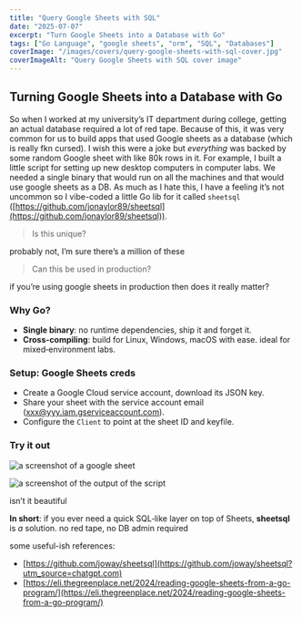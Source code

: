 ```yaml
---
title: "Query Google Sheets with SQL"
date: "2025-07-07"
excerpt: "Turn Google Sheets into a Database with Go"
tags: ["Go Language", "google sheets", "orm", "SQL", "Databases"]
coverImage: "/images/covers/query-google-sheets-with-sql-cover.jpg"
coverImageAlt: "Query Google Sheets with SQL cover image"
---
```


## Turning Google Sheets into a Database with Go

So when I worked at my university’s IT department during college, getting an actual database required a lot of red tape. Because of this, it was very common for us to build apps that used Google sheets as a database (which is really fkn cursed). I wish this were a joke but *everything* was backed by some random Google sheet with like 80k rows in it. For example, I built a little script for setting up new desktop computers in computer labs. We needed a single binary that would run on all the machines and that would use google sheets as a DB.
As much as I hate this, I have a feeling it’s not uncommon so I vibe-coded a little Go lib for it called `sheetsql` ([https://github.com/jonaylor89/sheetsql](https://github.com/jonaylor89/sheetsql)).

> Is this unique?

probably not, I’m sure there’s a million of these

> Can this be used in production?

if you’re using google sheets in production then does it really matter?

### Why Go?
- **Single binary**: no runtime dependencies, ship it and forget it.
- **Cross-compiling**: build for Linux, Windows, macOS with ease. ideal for mixed‑environment labs.

### Setup: Google Sheets creds
- Create a Google Cloud service account, download its JSON key.
- Share your sheet with the service account email ([xxx@yyy.iam.gserviceaccount.com](mailto:xxx@yyy.iam.gserviceaccount.com)).
- Configure the `Client` to point at the sheet ID and keyfile.

### Try it out

![a screenshot of a google sheet](/images/posts/query-google-sheets-with-sql-image-3.png)

![a screenshot of the output of the script](/images/posts/query-google-sheets-with-sql-image-4.png)

isn’t it beautiful

**In short**: if you ever need a quick SQL‑like layer on top of Sheets, **sheetsql** is *a* solution. no red tape, no DB admin required

some useful-ish references:
- [https://github.com/joway/sheetsql](https://github.com/joway/sheetsql?utm_source=chatgpt.com)
- [https://eli.thegreenplace.net/2024/reading-google-sheets-from-a-go-program/](https://eli.thegreenplace.net/2024/reading-google-sheets-from-a-go-program/)
